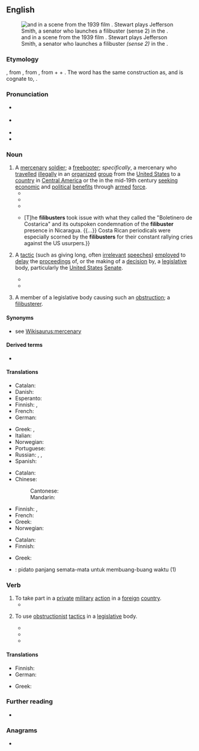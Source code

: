 ==English==
{{was wotd|2017|January|12}}
[[File:Claude Rains and James Stewart in Mr. Smith Goes to Washington (1939).jpg|thumb|{{w|Claude Rains}} and {{w|James Stewart}} in a scene from the 1939 film ''{{w|Mr. Smith Goes to Washington}}''. Stewart plays Jefferson Smith, a senator who launches a filibuster ''(sense 2)'' in the {{w|United States Senate}}.]]

===Etymology===
{{bor|en|es|filibustero||[[pirate]]}}, from {{der|en|fr|flibustier}}, from {{der|en|nl|vrijbuiter||[[freebooter]]}}, from {{m|nl|vrij||[[free]]}} + {{m|nl|buit||[[booty]]}} + {{m|nl|-er||agent}}. The word has the same construction as, and is cognate to, {{cog|en|freebooter}}.

===Pronunciation===
* {{a|RP}} {{IPA|/ˈfɪlɪbʌstə(ɹ)/|lang=en}}
* {{a|GA}} {{IPA|/ˈfɪləbʌstɚ/|lang=en}}
* {{audio|en-us-filibuster.ogg|Audio (GA)|lang=en}}
* {{hyphenation|fi|li|bust|er|lang=en}}

===Noun===
{{en-noun}}

# A [[mercenary]] [[soldier]]; a [[freebooter]]; ''specifically'', a mercenary who [[travel#Verb|travelled]] [[illegally]] in an [[organized]] [[group]] from the [[United States]] to a [[country]] in [[Central America]] or the {{w|Spanish West Indies}} in the mid-19th century [[seek]]ing [[economic]] and [[political]] [[benefit]]s through [[armed]] [[force]].
#* {{quote-book|author=Lafcadio Hearn|authorlink=Lafcadio Hearn|title=Two Years in the French West Indies|location=New York, N.Y.|publisher=[[w:Harper (publisher)|Harper & Bros.]]|year=1890|oclc=48662727|passage=These duties involved prodigious physical and mental exertion, in a climate deadly to Europeans. They also involved much voyaging in waters haunted by '''filibusters''' and buccaneers. But nothing appears to daunt Labat. As for the '''filibusters''', he becomes their comrade and personal friend;—he even becomes their chaplain, and does not scruple to make excursions with them.}}
#* {{quote-book|author=E. John Gesick, Jr.|chapter=Filibusters|editor=Lee Stacy|title=Mexico and the United States|location=Tarrytown, N.Y.|publisher={{w|Marshall Cavendish}}|year=2002|volume=1 (Acapulco, Guererro&nbsp;– Film in Mexico)|page=307, column 1|pageurl=https://books.google.com/books?id=DSzyMGh8pNwC&pg=PA307|isbn=978-0-7614-7402-9|passage=[[w:Mexican War of Independence|Mexico's War of Independence]] (1810–1821) encouraged an increase in the activity of '''filibusters''' in northern Mexico, particularly Texas. Spain's concentration on repressing independence movements within Mexico created opportunities for '''filibusters''' to seize control of its northern frontier regions.}}
#* {{quote-book|author=William H. Brown|chapter=Central America, Filibusters|editor=Thomas M. Leonard|title=Encyclopedia of U.S.–Latin American Relations|location=Thousand Oaks, Calif.|publisher={{w|CQ Press}}; London: {{w|SAGE Publications}}|year=2012|volume=1 (A–E)|pages=149, column 2&nbsp;– 150, column 1|pageurl=https://books.google.com/books?id=tIOzDAAAQBAJ&pg=PA149|isbn=978-0-87289-762-5|passage='''Filibusters''' were American citizens who used armed force to procure economic and political influence beyond the borders of the United States from 1848–1861. Their efforts were directed mainly southward toward Cuba, Mexico, and the Central American republics. These illegal excursions disrupted diplomatic relations of the United States within its own hemisphere by damaging relations with Latin American countries and the United Kingdom.}}
#* {{quote-book|author=Andreas Beer|chapter=The Nicaraguan Press and ''El Nicaraguense''|title=A Transnational Analysis of Representations of the US Filibusters in Nicaragua, 1855–1857|location=New York, N.Y.|publisher={{w|Palgrave Macmillan}}|year=2016|pages=95–96|pageurl=https://books.google.com/books?id=P-g4DQAAQBAJ&pg=PA95|doi=10.1007/978-3-319-28352-4|isbn=978-3-319-28351-7|passage=As they attempted to use the international press to their advantage, the '''filibusters''' were eager to counter any articles they perceived as misrepresenting their actions. {{...}} [T]he '''filibusters''' took issue with what they called the "Boletinero de Costarica" and its outspoken condemnation of the '''filibuster''' presence in Nicaragua. {{...}} Costa Rican periodicals were especially scorned by the '''filibusters''' for their constant rallying cries against the US usurpers.}}
# {{lb|en|politics|US}} A [[tactic]] (such as giving long, often [[irrelevant]] [[speech]]es) [[employ#Verb|employed]] to [[delay#Verb|delay]] the [[proceedings]] of, or the making of a [[decision]] by, a [[legislative]] body, particularly the [[United States]] [[senate|Senate]].
#* {{quote-book|author=Mimi Murray Digby Marziani|author2=Diana Lee|chapter=Statement for the Record, {{w|Brennan Center for Justice}}, New York, NY|title=Examining the Filibuster: Hearings before the Committee on Rules and Administration, United States Senate, One Hundred Eleventh Congress, Second Session, April 22, 2010, May 19, 2010, June 23, 2010, July 28, 2010, and September 22 and 29, 2010|series=S. Hrg. 111-706|location=Washington, D.C.|publisher=[[w:United States Government Publishing Office|Government Printing Office]]|date=22 April 2010|page=112|pageurl=https://books.google.com/books?id=LbtebozRW_sC&pg=PA112|isbn=978-0-16-087257-0|passage=No longer do filibustering Senators take the floor and speak until they are physically unable to filibuster any longer. Now, a '''filibuster''' typically begins when a Senator or group of Senators signals their intent to filibuster&nbsp;– which can be done by a private conversation with the majority leader or by quietly placing a bill or nomination on hold. Given the modern Senate's scarce floor time, this threat is usually enough to table the disputed issue until the dissenting Senators cave or until there are definitely enough votes to invoke cloture.}}
#* {{quote-journal|title=An own goal on gay rights|url=http://www.economist.com/node/17251746|archiveurl=https://web.archive.org/web/20160423093608/http://www.economist.com/node/17251746|archivedate=23 April 2016|magazine={{w|The Economist}}|date=14 October 2010|passage=Then, last month, before the survey was finished and for reasons still unclear, the Democrats abruptly tried to attach a repeal of the law to the defence appropriations bill, a stratagem the Republicans defeated in a '''filibuster'''.}}
# {{lb|en|politics|US}} A member of a legislative body causing such an [[obstruction]]; a [[filibusterer]].

====Synonyms====
* {{sense|mercenary soldier}} see [[Wikisaurus:mercenary]]

====Derived terms====
* {{l|en|filibusterer}}

====Translations====
{{trans-top|freebooter}}
* Catalan: {{t+|ca|filibuster|m}}
* Danish: {{t|da|fribytter}}
* Esperanto: {{t|eo|flibustro}}
* Finnish: {{t|fi|palkkasoturi}}, {{t+|fi|rosvo}}
* French: {{t+|fr|flibustier|m}}
* German: {{t+|de|Freibeuter|m}}
{{trans-mid}}
* Greek: {{t+|el|κουρσάρος|m}}, {{t+|el|πειρατής|m}}
* Italian: {{t+|it|filibustiere|m}}
* Norwegian: {{t|no|fribytter|m}}
* Portuguese: {{t|pt|flibusteiro|m}}
* Russian: {{t+|ru|флибустье́р|m}}, {{t+|ru|пира́т|m}}, {{t+|ru|наёмник|m}} {{qualifier|mercenary}}
* Spanish: {{t+|es|filibustero|m}}
{{trans-bottom}}

{{trans-top|long speech given in order to delay progress or the making of a decision}}
* Catalan: {{t|ca|filibusterisme}}
* Chinese:
*: Cantonese: {{t|yue|拉布|tr=laai1 bou3}}
*: Mandarin: {{t-needed|cmn}}
{{trans-mid}}
* Finnish: {{t+|fi|jarrutus}}, {{t|fi|jarrutuspuhe}}
* French: {{t|fr|obstruction parlementaire|f}}
* Greek: {{t+|el|κωλυσιεργία|f}}
* Norwegian: {{t|no|filibuster|m}}
{{trans-bottom}}

{{trans-top|A member of a legislative body causing such obstruction}}
* Catalan: {{t+|ca|filibuster}}
* Finnish: {{t|fi|jarruttaja}}
{{trans-mid}}
* Greek: {{t+|el|κωλυσιεργός|m|f}}
{{trans-bottom}}

{{checktrans-top}}
* {{ttbc|id}}: pidato panjang semata-mata untuk membuang-buang waktu (1)
{{trans-mid}}
{{trans-bottom}}

===Verb===
{{en-verb}}

# To take part in a [[private]] [[military]] [[action]] in a [[foreign]] [[country]].
#* {{quote-book|author=William H. Brown|chapter=Central America, Filibusters|editor=Thomas M. Leonard|title=Encyclopedia of U.S.–Latin American Relations|location=Thousand Oaks, Calif.|publisher={{w|CQ Press}}; London: {{w|SAGE Publications}}|year=2012|volume=1 (A–E)|page=150, column 2|pageurl=https://books.google.com/books?id=tIOzDAAAQBAJ&pg=PA150|isbn=978-0-87289-762-5|passage=According to U.S. law, '''filibustering''' was a violation of the Neutrality Law of 1818, which prohibited the organization within the United States of any armed force that intended to attack a friendly foreign power. The American government attempted, through the enforcement of this law, to prevent its citizens from '''filibustering''', mostly by preventing potential '''filibustering''' groups from organizing and collecting arms for future operations.}}
# {{lb|en|US|politics}} To use [[obstructionist]] [[tactic]]s in a [[legislative]] body.
#* {{quote-book|author=William Roscoe Thayer|authorlink=William Roscoe Thayer|chapter=11|title=Theodore Roosevelt: An Intimate Biography|location=Boston, Mass.; New York, N.Y.|publisher=[[w:Houghton Mifflin Harcourt|Houghton Mifflin Company]]|year=1919|oclc=906072059|passage=But as the case had dragged on interminably, and he believed, and the world believed, and the Canadians themselves knew, that they intended to '''filibuster''' and postpone as long as possible, he took the common-sense way to a settlement.}}
#* {{quote-book|author=Special Subcommittee on Amendments to Rule XXII, Committee on Rules and Administration, {{w|United States Senate}}|title=Proposed Amendments to Rule XXII of the Standing Rules of the Senate, Relating to Cloture: Hearings before a Special Subcommittee on Rules and Administration, United States Senate, Eighty-fifth Congress, First Session, on S. Res. 17, S. Res. 19, S. Res. 21, S. Res. 28, S. Res. 29, S. Res. 30, S. Res. 32, S. Res. 171, Resolutions Proposing Amendments to Rule XXII of the Standing Rules of the Senate. June 17, 24, 25, 28, July 2, 9, 16, 1957|location=Washington, D.C.|publisher=[[w:United States Government Publishing Office|United States Government Printing Office]]|year=1957|page=305|oclc=4657728|passage=1901—Senator Carter successfully '''filibustered''' a river and harbor bill because it failed to include certain additional appropriations.}}
#* {{quote-book|author=Mimi Murray Digby Marziani|author2=Diana Lee|chapter=Statement for the Record, {{w|Brennan Center for Justice}}, New York, NY|title=Examining the Filibuster: Hearings before the Committee on Rules and Administration, United States Senate, One Hundred Eleventh Congress, Second Session, April 22, 2010, May 19, 2010, June 23, 2010, July 28, 2010, and September 22 and 29, 2010|series=S. Hrg. 111-706|location=Washington, D.C.|publisher=[[w:United States Government Publishing Office|Government Printing Office]]|date=22 April 2010|page=112|pageurl=https://books.google.com/books?id=LbtebozRW_sC&pg=PA112|isbn=978-0-16-087257-0|passage=No longer do '''filibustering''' Senators take the floor and speak until they are physically unable to '''filibuster''' any longer. Now, a filibuster typically begins when a Senator or group of Senators signals their intent to '''filibuster'''&nbsp;– which can be done by a private conversation with the majority leader or by quietly placing a bill or nomination on hold. Given the modern Senate's scarce floor time, this threat is usually enough to table the disputed issue until the dissenting Senators cave or until there are definitely enough votes to invoke cloture.}}

====Translations====
{{trans-top|to use obstructionist tactics in a legislative body}}
* Finnish: {{t+|fi|jarruttaa}}
* German: {{t+|de|filibustern}}
{{trans-mid}}
* Greek: {{t+|el|κωλυσιεργώ}}
{{trans-bottom}}

===Further reading===
* {{pedia}}

===Anagrams===
* {{anagrams|en|flibustier}}